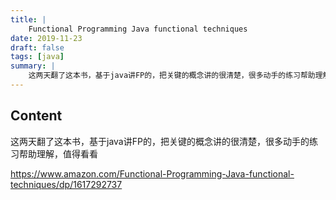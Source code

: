 ```yaml
---
title: |
    Functional Programming Java functional techniques
date: 2019-11-23
draft: false
tags: [java]
summary: |
    这两天翻了这本书，基于java讲FP的，把关键的概念讲的很清楚，很多动手的练习帮助理解，值得看看 https://www.amazon.com/Functional-Programming-Java-functional-techniques/dp/1617292737
---
```


## Content

这两天翻了这本书，基于java讲FP的，把关键的概念讲的很清楚，很多动手的练习帮助理解，值得看看

https://www.amazon.com/Functional-Programming-Java-functional-techniques/dp/1617292737
